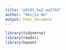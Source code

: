 ```yaml
---
title: "p8105_hw2_ww2744"
author: "Wenjie Wu"
output: html_document
---
```


```r
library(tidyverse)
library(readxl)
library(haven)
```
